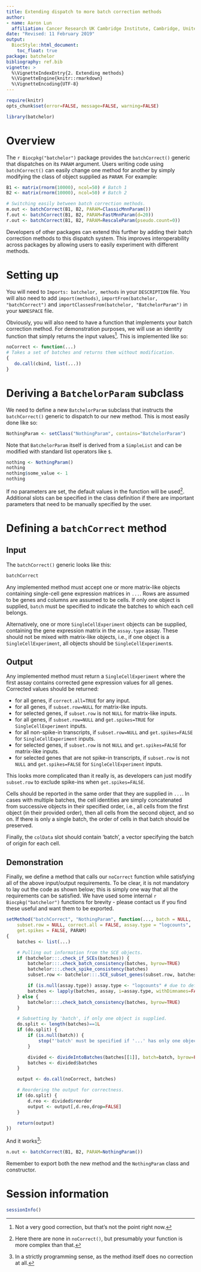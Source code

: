 ```yaml
---
title: Extending dispatch to more batch correction methods
author: 
- name: Aaron Lun
  affiliation: Cancer Research UK Cambridge Institute, Cambridge, United Kingdom
date: "Revised: 11 February 2019"
output:
  BiocStyle::html_document:
    toc_float: true
package: batchelor
bibliography: ref.bib
vignette: >
  %\VignetteIndexEntry{2. Extending methods}
  %\VignetteEngine{knitr::rmarkdown}
  %\VignetteEncoding{UTF-8}    
---
```


```r
require(knitr)
opts_chunk$set(error=FALSE, message=FALSE, warning=FALSE)
```

```r
library(batchelor)
```

# Overview 

The `r Biocpkg("batchelor")` package provides the `batchCorrect()` generic that dispatches on its `PARAM` argument.
Users writing code using `batchCorrect()` can easily change one method for another by simply modifying the class of object supplied as `PARAM`.
For example:

```r
B1 <- matrix(rnorm(10000), ncol=50) # Batch 1 
B2 <- matrix(rnorm(10000), ncol=50) # Batch 2

# Switching easily between batch correction methods.
m.out <- batchCorrect(B1, B2, PARAM=ClassicMnnParam())
f.out <- batchCorrect(B1, B2, PARAM=FastMnnParam(d=20))
r.out <- batchCorrect(B1, B2, PARAM=RescaleParam(pseudo.count=0))
```

Developers of other packages can extend this further by adding their batch correction methods to this dispatch system.
This improves interoperability across packages by allowing users to easily experiment with different methods.

# Setting up 

You will need to `Imports: batchelor, methods` in your `DESCRIPTION` file.
You will also need to add `import(methods)`, `importFrom(batchelor, "batchCorrect")` and `importClassesFrom(batchelor, "BatchelorParam")` in your `NAMESPACE` file.

Obviously, you will also need to have a function that implements your batch correction method.
For demonstration purposes, we will use an identity function that simply returns the input values^[Not a very good correction, but that's not the point right now.].
This is implemented like so:

```r
noCorrect <- function(...) 
# Takes a set of batches and returns them without modification. 
{
   do.call(cbind, list(...)) 
}
```

# Deriving a `BatchelorParam` subclass

We need to define a new `BatchelorParam` subclass that instructs the `batchCorrect()` generic to dispatch to our new method.
This is most easily done like so:

```r
NothingParam <- setClass("NothingParam", contains="BatchelorParam")
```

Note that `BatchelorParam` itself is derived from a `SimpleList` and can be modified with standard list operators like `$`.

```r
nothing <- NothingParam()
nothing
nothing$some_value <- 1
nothing
```

If no parameters are set, the default values in the function will be used^[Here there are none in `noCorrect()`, but presumably your function is more complex than that.].
Additional slots can be specified in the class definition if there are important parameters that need to be manually specified by the user.

# Defining a `batchCorrect` method

## Input

The `batchCorrect()` generic looks like this:

```r
batchCorrect
```

Any implemented method must accept one or more matrix-like objects containing single-cell gene expression matrices in `...`.
Rows are assumed to be genes and columns are assumed to be cells.
If only one object is supplied, `batch` must be specified to indicate the batches to which each cell belongs.

Alternatively, one or more `SingleCellExperiment` objects can be supplied, containing the gene expression matrix in the `assay.type` assay.
These should not be mixed with matrix-like objects, i.e., if one object is a `SingleCellExperiment`, all objects should be `SingleCellExperiment`s.

## Output 

Any implemented method must return a `SingleCellExperiment` where the first assay contains corrected gene expression values for all genes. 
Corrected values should be returned:

- for all genes, if `correct.all=TRUE` for any input.
- for all genes, if `subset.row=NULL` for matrix-like inputs.
- for selected genes, if `subset.row` is not `NULL` for matrix-like inputs.
- for all genes, if `subset.row=NULL` and `get.spikes=TRUE` for `SingleCellExperiment` inputs.
- for all non-spike-in transcripts, if `subset.row=NULL` and `get.spikes=FALSE` for `SingleCellExperiment` inputs.
- for selected genes, if `subset.row` is not `NULL` and `get.spikes=FALSE` for matrix-like inputs.
- for selected genes that are not spike-in transcripts, if `subset.row` is not `NULL` and `get.spikes=FALSE` for `SingleCellExperiment` inputs.

This looks more complicated than it really is, as developers can just modify `subset.row` to exclude spike-ins when `get.spikes=FALSE`.

Cells should be reported in the same order that they are supplied in `...`.
In cases with multiple batches, the cell identities are simply concatenated from successive objects in their specified order,
i.e., all cells from the first object (in their provided order), then all cells from the second object, and so on.
If there is only a single batch, the order of cells in that batch should be preserved.

Finally, the `colData` slot should contain ‘batch’, a vector specifying the batch of origin for each cell.

## Demonstration

Finally, we define a method that calls our `noCorrect` function while satisfying all of the above input/output requirements.
To be clear, it is not mandatory to lay out the code as shown below; this is simply one way that all the requirements can be satisfied.
We have used some internal `r Biocpkg("batchelor")` functions for brevity - please contact us if you find these useful and want them to be exported.

```r
setMethod("batchCorrect", "NothingParam", function(..., batch = NULL, 
    subset.row = NULL, correct.all = FALSE, assay.type = "logcounts", 
    get.spikes = FALSE, PARAM) 
{
    batches <- list(...)

    # Pulling out information from the SCE objects.        
    if (batchelor:::.check_if_SCEs(batches)) {
        batchelor:::.check_batch_consistency(batches, byrow=TRUE)
        batchelor:::.check_spike_consistency(batches)
        subset.row <- batchelor:::.SCE_subset_genes(subset.row, batches[[1]], get.spikes)

        if (is.null(assay.type)) assay.type <- "logcounts" # due to default from generic.
        batches <- lapply(batches, assay, i=assay.type, withDimnames=FALSE)
    } else {
        batchelor:::.check_batch_consistency(batches, byrow=TRUE)
    }

    # Subsetting by 'batch', if only one object is supplied. 
    do.split <- length(batches)==1L
    if (do.split) {
        if (is.null(batch)) { 
            stop("'batch' must be specified if '...' has only one object")
        }

        divided <- divideIntoBatches(batches[[1]], batch=batch, byrow=FALSE)
        batches <- divided$batches
    } 

    output <- do.call(noCorrect, batches)

    # Reordering the output for correctness.
    if (do.split) {
        d.reo <- divided$reorder
        output <- output[,d.reo,drop=FALSE]
    }

    return(output)
})
```

And it works^[In a strictly programming sense, as the method itself does no correction at all.]:

```r
n.out <- batchCorrect(B1, B2, PARAM=NothingParam())
```

Remember to export both the new method and the `NothingParam` class and constructor.

# Session information

```r
sessionInfo()
```    
